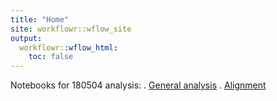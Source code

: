 ```yaml
---
title: "Home"
site: workflowr::wflow_site
output:
  workflowr::wflow_html:
    toc: false
---
```


Notebooks for 180504 analysis: \s\s
1. [General analysis](10x-180504-general-analysis.html) \s\s
2. [Alignment](10x-180504-alignment.html) \s\s


